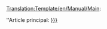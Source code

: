 <noinclude>[[Translation:Template/en/Manual/Main]]</noinclude>:<div class="noprint relarticle mainarticle">''Article principal: [[{{{1}}}|{{{l1|{{{1}}}}}}]]</div>